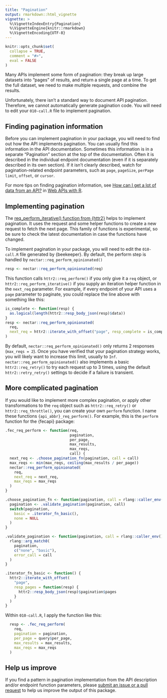 ```yaml
---
title: "Pagination"
output: rmarkdown::html_vignette
vignette: >
  %\VignetteIndexEntry{Pagination}
  %\VignetteEngine{knitr::rmarkdown}
  %\VignetteEncoding{UTF-8}
---
```


```r
knitr::opts_chunk$set(
  collapse = TRUE,
  comment = "#>",
  eval = FALSE
)
```

Many APIs implement some form of pagination: they break up large datasets into "pages" of results, and return a single page at a time.
To get the full dataset, we need to make multiple requests, and combine the results.

Unfortunately, there isn't a standard way to document API pagination.
Therefore, we cannot automatically generate pagination code.
You will need to edit your `010-call.R` file to implement pagination.

## Finding pagination information

Before you can implement pagination in your package, you will need to find out how the API implements pagination.
You can usually find this information in the API documentation.
Sometimes this information is in a separate "Pagination" section at the top of the documentation.
Often it is described in the individual endpoint documentation (even if it is separately described in its own section).
If it isn't clearly described, watch for pagination-related endpoint parameters, such as `page`, `pageSize`, `perPage` `limit`, `offset`, or `cursor`.

For more tips on finding pagination information, see [How can I get a lot of data from an API?](https://r4ds.github.io/bookclub-wapir/slides/httr2/httr2-pagination.html) in [Web APIs with R](https://r4ds.github.io/bookclub-wapir/).

## Implementing pagination

The [req_perform_iterative() function from {httr2}](https://httr2.r-lib.org/reference/req_perform_iterative.html) helps to implement pagination.
It uses the request and some helper functions to create a new request to fetch the next page.
This family of functions is experimental, so be sure to check the latest documentation in case the functions have changed.

To implement pagination in your package, you will need to edit the `010-call.R` file generated by {beekeeper}.
By default, the perform step is handled by `nectar::req_perform_opinionated()`

```r
resp <- nectar::req_perform_opinionated(req)
```

This function calls `httr2::req_perform()` if you only give it a `req` object, or `httr2::req_perform_iterative()` if you supply an iteration helper function in the `next_req` parameter.
For example, if every endpoint of your API uses a `page` parameter to paginate, you could replace the line above with something like this:

```r
is_complete <- function(resp) {
  as.logical(length(httr2::resp_body_json(resp)$data))
}
resp <- nectar::req_perform_opinionated(
  req, 
  next_req = httr2::iterate_with_offset("page", resp_complete = is_complete)
)
```

By default, `nectar::req_perform_opinionated()` only returns 2 responses (`max_reqs = 2`).
Once you have verified that your pagination strategy works, you will likely want to increase this limit, usually to `Inf`.
`nectar::req_perform_opinionated()` also implements a basic `httr2::req_retry()` to try each request up to 3 times, using the default `httr2::retry_retry()` settings to decide if a failure is transient.

## More complicated pagination

If you would like to implement more complex pagination, or apply other transformations to the `req` object such as `httr2::req_retry()` or `httr2::req_throttle()`, you can create your own `perform` function.
I name these functions `{api_abbr}_req_perform()`.
For example, this is the `perform` function for the {fecapi} package:

```r
.fec_req_perform <- function(req,
                             pagination,
                             per_page,
                             max_results,
                             max_reqs,
                             call) {
  next_req <- .choose_pagination_fn(pagination, call = call)
  max_reqs <- min(max_reqs, ceiling(max_results / per_page))
  nectar::req_perform_opinionated(
    req,
    next_req = next_req,
    max_reqs = max_reqs
  )
}

.choose_pagination_fn <- function(pagination, call = rlang::caller_env()) {
  pagination <- .validate_pagination(pagination, call)
  switch(pagination,
    basic = .iterator_fn_basic(),
    none = NULL
  )
}

.validate_pagination <- function(pagination, call = rlang::caller_env()) {
  rlang::arg_match0(
    pagination,
    c("none", "basic"),
    error_call = call
  )
}

.iterator_fn_basic <- function() {
  httr2::iterate_with_offset(
    "page",
    resp_pages = function(resp) {
      httr2::resp_body_json(resp)$pagination$pages
    }
  )
}
```

Within `010-call.R`, I apply the function like this:

```r
  resp <- .fec_req_perform(
    req,
    pagination = pagination,
    per_page = query$per_page,
    max_results = max_results,
    max_reqs = max_reqs
  )
```

## Help us improve

If you find a pattern in pagination implementation from the API description and/or endpoint function parameters, please [submit an issue or a pull request](https://github.com/jonthegeek/beekeeper/issues) to help us improve the output of this package.
